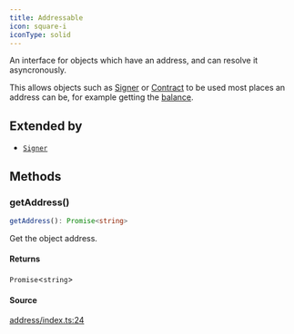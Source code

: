 ```yaml
---
title: Addressable
icon: square-i
iconType: solid
---
```


An interface for objects which have an address, and can resolve it asyncronously.

This allows objects such as [Signer](Signer) or [Contract](../classes/Contract) to be used most places an address can
be, for example getting the [balance](../interfaces/Provider#getBalance).

## Extended by

- [`Signer`](/sdk/content/interfaces/Signer)

## Methods

### getAddress()

```ts
getAddress(): Promise<string>
```

Get the object address.

#### Returns

`Promise`\<`string`\>

#### Source

[address/index.ts:24](https://github.com/dominant-strategies/quais.js/blob/af7f840a0304b482e2774523ff8e2af8a7b04041/src/address/index.ts#L24)

